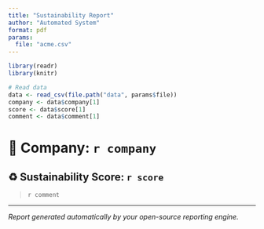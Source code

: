 ```yaml
---
title: "Sustainability Report"
author: "Automated System"
format: pdf
params:
  file: "acme.csv"
---
```


```r
library(readr)
library(knitr)

# Read data
data <- read_csv(file.path("data", params$file))
company <- data$company[1]
score <- data$score[1]
comment <- data$comment[1]
```

# 🏢 Company: `r company`

## ♻️ Sustainability Score: `r score`

> `r comment`

---

_Report generated automatically by your open-source reporting engine._
